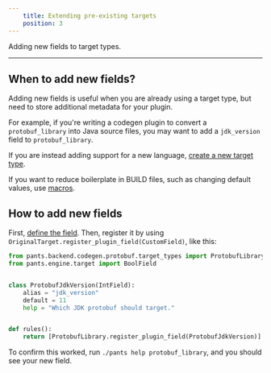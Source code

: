 ```yaml
---
    title: Extending pre-existing targets
    position: 3
---
```


Adding new fields to target types.

---

## When to add new fields?

Adding new fields is useful when you are already using a target type, but need to store additional metadata for your plugin.

For example, if you're writing a codegen plugin to convert a `protobuf_library` into Java source files, you may want to add a `jdk_version` field to `protobuf_library`.

If you are instead adding support for a new language, [create a new target type](./creating-new-targets.mdx).

If you want to reduce boilerplate in BUILD files, such as changing default values, use [macros](../macros.mdx).

## How to add new fields

First, [define the field](./creating-new-fields.mdx). Then, register it by using `OriginalTarget.register_plugin_field(CustomField)`, like this:

```python title="plugins/register.py"
from pants.backend.codegen.protobuf.target_types import ProtobufLibrary
from pants.engine.target import BoolField


class ProtobufJdkVersion(IntField):
    alias = "jdk_version"
    default = 11
    help = "Which JDK protobuf should target."


def rules():
    return [ProtobufLibrary.register_plugin_field(ProtobufJdkVersion)]
```

To confirm this worked, run `./pants help protobuf_library`, and you should see your new field.
